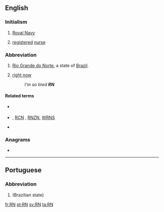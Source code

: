 ==English==

===Initialism===
{{rfc-header|Initialism}}
{{head|en|initialism}}

# {{label|en|UK|military|nautical}} [[Royal Navy]]
# {{label|en|medicine}} [[registered]] [[nurse]]

===Abbreviation===
{{rfc-header|Abbreviation}}
{{head|en|abbreviation}}

# [[Rio Grande do Norte]], a state of [[Brazil]].
# {{lb|en|internet|text messaging}} [[right now]]
#: ''I'm so tired '''RN'''''

====Related terms====
* {{sense|UK military}} {{l|en|RAF}}
* {{sense|UK military}} {{l|en|RAN}} , [[RCN]] , [[RNZN]], [[WRNS]]
* {{sense|medecine}} {{l|en|LPN}}

===Anagrams===
* {{l|en|NR}}

----

==Portuguese==

===Abbreviation===
{{rfc-header|Abbreviation}}
{{head|pt|abbreviation}}

# {{abbreviation of|Rio Grande do Norte|lang=pt}} (Brazilian state)

[[fr:RN]]
[[pt:RN]]
[[sv:RN]]
[[ta:RN]]